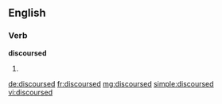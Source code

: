 ==English==

===Verb===
'''discoursed'''

# {{past of|discourse}}

[[de:discoursed]]
[[fr:discoursed]]
[[mg:discoursed]]
[[simple:discoursed]]
[[vi:discoursed]]